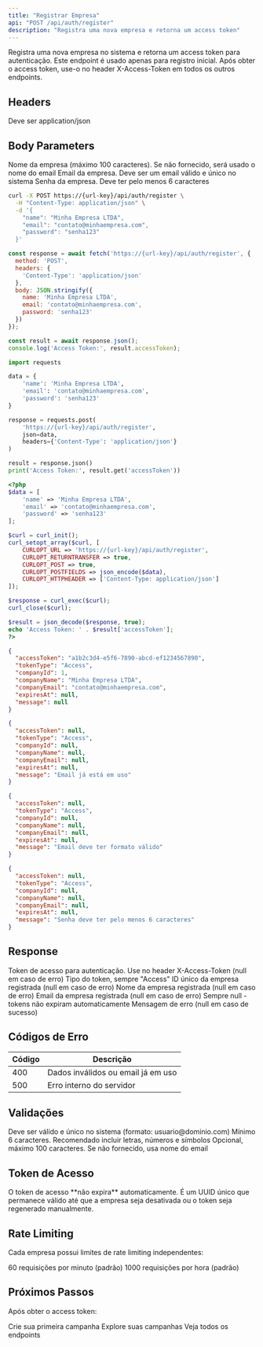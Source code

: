 ```yaml
---
title: "Registrar Empresa"
api: "POST /api/auth/register"
description: "Registra uma nova empresa e retorna um access token"
---
```


<Warning>
Registra uma nova empresa no sistema e retorna um access token para autenticação. Este endpoint é usado apenas para registro inicial.
</Warning>

<Note>
Após obter o access token, use-o no header X-Access-Token em todos os outros endpoints.
</Note>

## Headers

<ParamField header="Content-Type" type="string" required>
  Deve ser application/json
</ParamField>

## Body Parameters

<ParamField body="name" type="string" optional>
  Nome da empresa (máximo 100 caracteres). Se não fornecido, será usado o nome do email
</ParamField>

<ParamField body="email" type="string" required>
  Email da empresa. Deve ser um email válido e único no sistema
</ParamField>

<ParamField body="password" type="string" required>
  Senha da empresa. Deve ter pelo menos 6 caracteres
</ParamField>

<RequestExample>

```bash cURL
curl -X POST https://{url-key}/api/auth/register \
  -H "Content-Type: application/json" \
  -d '{
    "name": "Minha Empresa LTDA",
    "email": "contato@minhaempresa.com",
    "password": "senha123"
  }'
```

```javascript JavaScript
const response = await fetch('https://{url-key}/api/auth/register', {
  method: 'POST',
  headers: {
    'Content-Type': 'application/json'
  },
  body: JSON.stringify({
    name: 'Minha Empresa LTDA',
    email: 'contato@minhaempresa.com',
    password: 'senha123'
  })
});

const result = await response.json();
console.log('Access Token:', result.accessToken);
```

```python Python
import requests

data = {
    'name': 'Minha Empresa LTDA',
    'email': 'contato@minhaempresa.com',
    'password': 'senha123'
}

response = requests.post(
    'https://{url-key}/api/auth/register',
    json=data,
    headers={'Content-Type': 'application/json'}
)

result = response.json()
print('Access Token:', result.get('accessToken'))
```

```php PHP
<?php
$data = [
    'name' => 'Minha Empresa LTDA',
    'email' => 'contato@minhaempresa.com',
    'password' => 'senha123'
];

$curl = curl_init();
curl_setopt_array($curl, [
    CURLOPT_URL => 'https://{url-key}/api/auth/register',
    CURLOPT_RETURNTRANSFER => true,
    CURLOPT_POST => true,
    CURLOPT_POSTFIELDS => json_encode($data),
    CURLOPT_HTTPHEADER => ['Content-Type: application/json']
]);

$response = curl_exec($curl);
curl_close($curl);

$result = json_decode($response, true);
echo 'Access Token: ' . $result['accessToken'];
?>
```

</RequestExample>

<ResponseExample>

```json Sucesso (200 OK)
{
  "accessToken": "a1b2c3d4-e5f6-7890-abcd-ef1234567890",
  "tokenType": "Access",
  "companyId": 1,
  "companyName": "Minha Empresa LTDA",
  "companyEmail": "contato@minhaempresa.com",
  "expiresAt": null,
  "message": null
}
```

```json Email já em uso (400)
{
  "accessToken": null,
  "tokenType": "Access",
  "companyId": null,
  "companyName": null,
  "companyEmail": null,
  "expiresAt": null,
  "message": "Email já está em uso"
}
```

```json Email inválido (400)
{
  "accessToken": null,
  "tokenType": "Access",
  "companyId": null,
  "companyName": null,
  "companyEmail": null,
  "expiresAt": null,
  "message": "Email deve ter formato válido"
}
```

```json Senha muito curta (400)
{
  "accessToken": null,
  "tokenType": "Access",
  "companyId": null,
  "companyName": null,
  "companyEmail": null,
  "expiresAt": null,
  "message": "Senha deve ter pelo menos 6 caracteres"
}
```

</ResponseExample>

## Response

<ResponseField name="accessToken" type="string">
  Token de acesso para autenticação. Use no header X-Access-Token (null em caso de erro)
</ResponseField>

<ResponseField name="tokenType" type="string">
  Tipo do token, sempre "Access"
</ResponseField>

<ResponseField name="companyId" type="number">
  ID único da empresa registrada (null em caso de erro)
</ResponseField>

<ResponseField name="companyName" type="string">
  Nome da empresa registrada (null em caso de erro)
</ResponseField>

<ResponseField name="companyEmail" type="string">
  Email da empresa registrada (null em caso de erro)
</ResponseField>

<ResponseField name="expiresAt" type="datetime">
  Sempre null - tokens não expiram automaticamente
</ResponseField>

<ResponseField name="message" type="string">
  Mensagem de erro (null em caso de sucesso)
</ResponseField>

## Códigos de Erro

| Código | Descrição |
|--------|-----------|
| 400 | Dados inválidos ou email já em uso |
| 500 | Erro interno do servidor |

## Validações

<CardGroup cols={3}>
  <Card title="Email" icon="envelope" color="#2563eb">
    Deve ser válido e único no sistema (formato: usuario@dominio.com)
  </Card>
  <Card title="Senha" icon="key" color="#dc2626">
    Mínimo 6 caracteres. Recomendado incluir letras, números e símbolos
  </Card>
  <Card title="Nome" icon="building" color="#16a34a">
    Opcional, máximo 100 caracteres. Se não fornecido, usa nome do email
  </Card>
</CardGroup>

## Token de Acesso

<Note>
O token de acesso **não expira** automaticamente. É um UUID único que permanece válido até que a empresa seja desativada ou o token seja regenerado manualmente.
</Note>

## Rate Limiting

Cada empresa possui limites de rate limiting independentes:

<CardGroup cols={2}>
  <Card title="Por Minuto" icon="clock" color="#16a34a">
    60 requisições por minuto (padrão)
  </Card>
  <Card title="Por Hora" icon="calendar" color="#2563eb">
    1000 requisições por hora (padrão)
  </Card>
</CardGroup>

## Próximos Passos

Após obter o access token:

<CardGroup cols={3}>
  <Card title="Criar Campanha" icon="plus" href="/api-reference/campaigns/create">
    Crie sua primeira campanha
  </Card>
  <Card title="Listar Campanhas" icon="list" href="/api-reference/campaigns/list">
    Explore suas campanhas
  </Card>
  <Card title="Documentação" icon="book-open" href="/api-reference">
    Veja todos os endpoints
  </Card>
</CardGroup>
